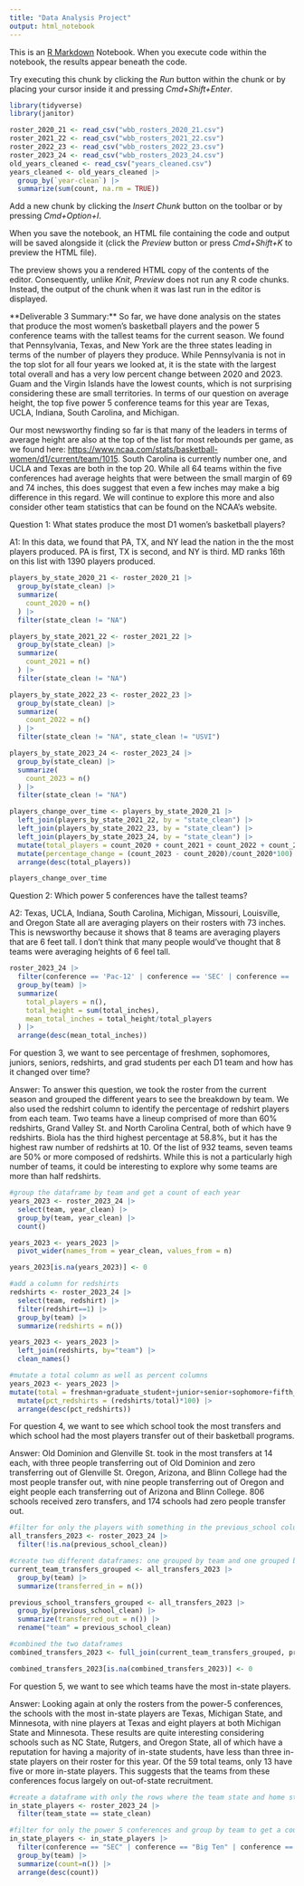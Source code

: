 ```yaml
---
title: "Data Analysis Project"
output: html_notebook
---
```


This is an [R Markdown](http://rmarkdown.rstudio.com) Notebook. When you execute code within the notebook, the results appear beneath the code.

Try executing this chunk by clicking the *Run* button within the chunk or by placing your cursor inside it and pressing *Cmd+Shift+Enter*.

```r
library(tidyverse)
library(janitor)

roster_2020_21 <- read_csv("wbb_rosters_2020_21.csv")
roster_2021_22 <- read_csv("wbb_rosters_2021_22.csv")
roster_2022_23 <- read_csv("wbb_rosters_2022_23.csv")
roster_2023_24 <- read_csv("wbb_rosters_2023_24.csv")
old_years_cleaned <- read_csv("years_cleaned.csv")
years_cleaned <- old_years_cleaned |>
  group_by(`year-clean`) |> 
  summarize(sum(count, na.rm = TRUE))
```

Add a new chunk by clicking the *Insert Chunk* button on the toolbar or by pressing *Cmd+Option+I*.

When you save the notebook, an HTML file containing the code and output will be saved alongside it (click the *Preview* button or press *Cmd+Shift+K* to preview the HTML file).

The preview shows you a rendered HTML copy of the contents of the editor. Consequently, unlike *Knit*, *Preview* does not run any R code chunks. Instead, the output of the chunk when it was last run in the editor is displayed.

\*\*Deliverable 3 Summary:\*\* So far, we have done analysis on the states that produce the most women's basketball players and the power 5 conference teams with the tallest teams for the current season. We found that Pennsylvania, Texas, and New York are the three states leading in terms of the number of players they produce. While Pennsylvania is not in the top slot for all four years we looked at, it is the state with the largest total overall and has a very low percent change between 2020 and 2023. Guam and the Virgin Islands have the lowest counts, which is not surprising considering these are small territories. In terms of our question on average height, the top five power 5 conference teams for this year are Texas, UCLA, Indiana, South Carolina, and Michigan.

Our most newsworthy finding so far is that many of the leaders in terms of average height are also at the top of the list for most rebounds per game, as we found here: <https://www.ncaa.com/stats/basketball-women/d1/current/team/1015>. South Carolina is currently number one, and UCLA and Texas are both in the top 20. While all 64 teams within the five conferences had average heights that were between the small margin of 69 and 74 inches, this does suggest that even a few inches may make a big difference in this regard. We will continue to explore this more and also consider other team statistics that can be found on the NCAA's website.

Question 1: What states produce the most D1 women's basketball players?

A1: In this data, we found that PA, TX, and NY lead the nation in the the most players produced. PA is first, TX is second, and NY is third. MD ranks 16th on this list with 1390 players produced.

```r
players_by_state_2020_21 <- roster_2020_21 |>
  group_by(state_clean) |>
  summarize(
    count_2020 = n()
  ) |>
  filter(state_clean != "NA")

players_by_state_2021_22 <- roster_2021_22 |>
  group_by(state_clean) |>
  summarize(
    count_2021 = n()
  ) |>
  filter(state_clean != "NA")

players_by_state_2022_23 <- roster_2022_23 |>
  group_by(state_clean) |>
  summarize(
    count_2022 = n()
  ) |>
  filter(state_clean != "NA", state_clean != "USVI")

players_by_state_2023_24 <- roster_2023_24 |>
  group_by(state_clean) |>
  summarize(
    count_2023 = n()
  ) |>
  filter(state_clean != "NA")

players_change_over_time <- players_by_state_2020_21 |>
  left_join(players_by_state_2021_22, by = "state_clean") |>
  left_join(players_by_state_2022_23, by = "state_clean") |>
  left_join(players_by_state_2023_24, by = "state_clean") |>
  mutate(total_players = count_2020 + count_2021 + count_2022 + count_2023) |>
  mutate(percentage_change = (count_2023 - count_2020)/count_2020*100) |>
  arrange(desc(total_players))

players_change_over_time
```

Question 2: Which power 5 conferences have the tallest teams?

A2: Texas, UCLA, Indiana, South Carolina, Michigan, Missouri, Louisville, and Oregon State all are averaging players on their rosters with 73 inches. This is newsworthy because it shows that 8 teams are averaging players that are 6 feet tall. I don't think that many people would've thought that 8 teams were averaging heights of 6 feel tall.

```r
roster_2023_24 |>
  filter(conference == 'Pac-12' | conference == 'SEC' | conference == 'Big 12' | conference == 'ACC' | conference == 'Big Ten') |>
  group_by(team) |>
  summarize(
    total_players = n(),
    total_height = sum(total_inches),
    mean_total_inches = total_height/total_players
  ) |>
  arrange(desc(mean_total_inches))
```

For question 3, we want to see percentage of freshmen, sophomores, juniors, seniors, redshirts, and grad students per each D1 team and how has it changed over time?

Answer: To answer this question, we took the roster from the current season and grouped the different years to see the breakdown by team. We also used the redshirt column to identify the percentage of redshirt players from each team. Two teams have a lineup comprised of more than 60% redshirts, Grand Valley St. and North Carolina Central, both of which have 9 redshirts. Biola has the third highest percentage at 58.8%, but it has the highest raw number of redshirts at 10. Of the list of 932 teams, seven teams are 50% or more composed of redshirts. While this is not a particularly high number of teams, it could be interesting to explore why some teams are more than half redshirts.

```r
#group the dataframe by team and get a count of each year
years_2023 <- roster_2023_24 |>
  select(team, year_clean) |>
  group_by(team, year_clean) |>
  count()

years_2023 <- years_2023 |>
  pivot_wider(names_from = year_clean, values_from = n)

years_2023[is.na(years_2023)] <- 0

#add a column for redshirts
redshirts <- roster_2023_24 |>
  select(team, redshirt) |>
  filter(redshirt==1) |>
  group_by(team) |>
  summarize(redshirts = n())

years_2023 <- years_2023 |>
  left_join(redshirts, by="team") |>
  clean_names()

#mutate a total column as well as percent columns
years_2023 <- years_2023 |>
mutate(total = freshman+graduate_student+junior+senior+sophomore+fifth_year+na+sixth_year) |>
  mutate(pct_redshirts = (redshirts/total)*100) |>
  arrange(desc(pct_redshirts))
```

For question 4, we want to see which school took the most transfers and which school had the most players transfer out of their basketball programs.

Answer: Old Dominion and Glenville St. took in the most transfers at 14 each, with three people transferring out of Old Dominion and zero transferring out of Glenville St. Oregon, Arizona, and Blinn College had the most people transfer out, with nine people transferring out of Oregon and eight people each transferring out of Arizona and Blinn College. 806 schools received zero transfers, and 174 schools had zero people transfer out.

```r

#filter for only the players with something in the previous_school column
all_transfers_2023 <- roster_2023_24 |>
  filter(!is.na(previous_school_clean))

#create two different dataframes: one grouped by team and one grouped by previous_school
current_team_transfers_grouped <- all_transfers_2023 |>
  group_by(team) |>
  summarize(transferred_in = n())

previous_school_transfers_grouped <- all_transfers_2023 |>
  group_by(previous_school_clean) |>
  summarize(transferred_out = n()) |>
  rename("team" = previous_school_clean)

#combined the two dataframes
combined_transfers_2023 <- full_join(current_team_transfers_grouped, previous_school_transfers_grouped, by = "team")

combined_transfers_2023[is.na(combined_transfers_2023)] <- 0

```

For question 5, we want to see which teams have the most in-state players.

Answer: Looking again at only the rosters from the power-5 conferences, the schools with the most in-state players are Texas, Michigan State, and Minnesota, with nine players at Texas and eight players at both Michigan State and Minnesota. These results are quite interesting considering schools such as NC State, Rutgers, and Oregon State, all of which have a reputation for having a majority of in-state students, have less than three in-state players on their roster for this year. Of the 59 total teams, only 13 have five or more in-state players. This suggests that the teams from these conferences focus largely on out-of-state recruitment.

```r

#create a dataframe with only the rows where the team state and home state match
in_state_players <- roster_2023_24 |>
  filter(team_state == state_clean) 

#filter for only the power 5 conferences and group by team to get a count of in state players
in_state_players <- in_state_players |>
  filter(conference == "SEC" | conference == "Big Ten" | conference == "ACC" | conference == "Big 12" | conference == "Pac-12") |>
  group_by(team) |>
  summarize(count=n()) |>
  arrange(desc(count))



```
